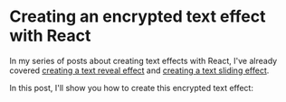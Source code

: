 
<LayoutBlog>

# Creating an encrypted text effect with React

In my series of posts about creating text effects with React, I've already covered [creating a text reveal effect](/blog/create-text-reveal-effect-with-tailwind-css/) and [creating a text sliding effect](/blog/create-text-sliding-effect-with-tailwind-css/).

In this post, I'll show you how to create this encrypted text effect:

<ComponentPlayground hasReTrigger>
  <TextEncrypted text="Hello friends!" interval={60} />
</ComponentPlayground>

</LayoutBlog>
